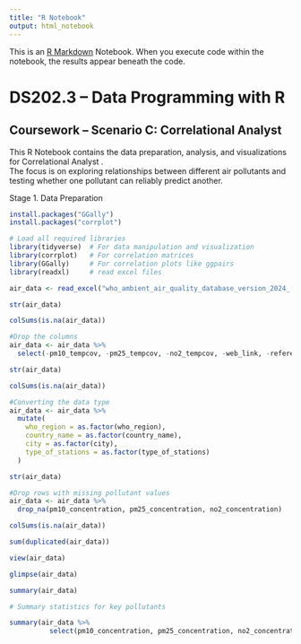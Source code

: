 ```yaml
---
title: "R Notebook"
output: html_notebook
---
```


This is an [R Markdown](http://rmarkdown.rstudio.com) Notebook. When you execute code within the notebook, the results appear beneath the code. 


# DS202.3 – Data Programming with R
## Coursework – Scenario C: Correlational Analyst

This R Notebook contains the data preparation, analysis, and visualizations for Correlational Analyst .  
The focus is on exploring relationships between different air pollutants and testing whether one pollutant can reliably predict another.


Stage 1. Data Preparation
```r
install.packages("GGally")
install.packages("corrplot")
```



```r
# Load all required libraries
library(tidyverse)  # For data manipulation and visualization
library(corrplot)   # For correlation matrices
library(GGally)     # For correlation plots like ggpairs
library(readxl)     # read excel files
```



```r
air_data <- read_excel("who_ambient_air_quality_database_version_2024_(v6.1).xlsx", sheet = "Update 2024 (V6.1) (2)")
```




```r
str(air_data)
```




```r
colSums(is.na(air_data))
```




```r
#Drop the columns
air_data <- air_data %>%
  select(-pm10_tempcov, -pm25_tempcov, -no2_tempcov, -web_link, -reference, -version, -population_source)
```




```r
str(air_data)
```



```r
colSums(is.na(air_data))
```




```r
#Converting the data type
air_data <- air_data %>%
  mutate(
    who_region = as.factor(who_region),
    country_name = as.factor(country_name),
    city = as.factor(city),
    type_of_stations = as.factor(type_of_stations)
  )
```





```r
str(air_data)
```


```r
#Drop rows with missing pollutant values
air_data <- air_data %>%
  drop_na(pm10_concentration, pm25_concentration, no2_concentration)
```



```r
colSums(is.na(air_data))
```

```r
sum(duplicated(air_data))
```


```r
view(air_data)
```



```r
glimpse(air_data)
```



```r
summary(air_data)
```



```r
# Summary statistics for key pollutants

summary(air_data %>% 
          select(pm10_concentration, pm25_concentration, no2_concentration))
```









